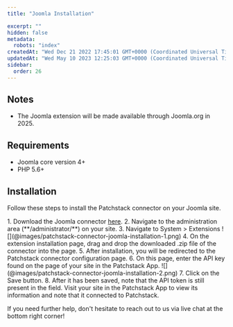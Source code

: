 ---
title: "Joomla Installation"

excerpt: ""
hidden: false
metadata: 
  robots: "index"
createdAt: "Wed Dec 21 2022 17:45:01 GMT+0000 (Coordinated Universal Time)"
updatedAt: "Wed May 10 2023 12:25:03 GMT+0000 (Coordinated Universal Time)"
sidebar:
  order: 26
---

## Notes
- The Joomla extension will be made available through Joomla.org in 2025.

## Requirements
- Joomla core version 4+
- PHP 5.6+

## Installation
Follow these steps to install the Patchstack connector on your Joomla site.

<Steps>
1. Download the Joomla connector <a href="https://downloads.patchstack.com/patchstack-joomla-connector.zip">here</a>.
2. Navigate to the administration area (**/administrator/**) on your site.
3. Navigate to System > Extensions ![](@images/patchstack-connector-joomla-installation-1.png)
4. On the extension installation page, drag and drop the downloaded .zip file of the connector into the page.
5. After installation, you will be redirected to the Patchstack connector configuration page.
6. On this page, enter the API key found on the page of your site in the Patchstack App. ![](@images/patchstack-connector-joomla-installation-2.png)
7. Click on the Save button.
8. After it has been saved, note that the API token is still present in the field. Visit your site in the Patchstack App to view its information and note that it connected to Patchstack.
</Steps>

If you need further help, don't hesitate to reach out to us via live chat at the bottom right corner!